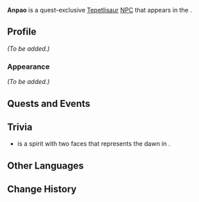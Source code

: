 {{Meta
<!-- Remove this template after adding the missing info -->
|missing_NPC_profile  = yes
<!--
|missing_NPC_idle     = yes
|missing_NPC_dialogue = yes
-->
}}
{{Character Infobox
|type             = Quest NPC
|image            = NPC Anpao.png
|realname         = <!-- Optional, if different from in-game name -->
|deceased         = <!-- Past (for deceased prior to events of the game) or free response -->
|region           = Natlan
|location         = Natlan
|affiliation      = 
|group            = Tepetlisaurus
|group2           = Saurians
|title            = 

|ancestry         = <!-- Clan/family -->
|father           = 
|mother           = 
|spouse           = Hanwi
|sibling          = 
|child            = Ayo
|relative         = [[Hnaska]]
|relativeNote     = parent
|relative2        = [[Cetan]]
|relativeNote2    = parent

|voiceEN          = 
|voiceCN          = 
|voiceJP          = 
|voiceKR          = 
}}
'''Anpao''' is a quest-exclusive [[Tepetlisaur]] [[NPC]] that appears in the {{Quest|As the Sun Rises and Sets}}.
<!--
==Location==
{{subst:#tag:gallery|
NPC Location {{subst:#titleparts:{{subst:PAGENAME}}}}.png{{subst:!}}{{subst:#titleparts:{{subst:PAGENAME}}}}'s location
NPC Location {{subst:#titleparts:{{subst:PAGENAME}}}} Context.png{{subst:!}}Additional context
}}
-->
==Profile==
<!--Detailed story/lore information goes here.-->
''(To be added.)''

===Appearance===
<!--Keep appearance section short and concise. Limit to 2 paragraphs with 3-4 sentences each.-->
''(To be added.)''

==Quests and Events==
{{Quests and Events}}
<!--
==Idle Quotes==
{{Dialogue Start}}
:{{DIcon|Idle}} {{Tx}}
::{{A|VO {{subst:#titleparts:{{subst:PAGENAME}}}} 01.ogg}} "{{Tx}}"
{{Dialogue End}}

==Dialogue==
{{Dialogue Start}}
:'''{{subst:#titleparts:{{subst:PAGENAME}}}}:''' 
:{{DIcon}}
{{Dialogue End}}

==Event Dialogue==
===Event Name===
{{Dialogue Start}}
:'''{{subst:#titleparts:{{subst:PAGENAME}}}}:'''
{{Dialogue End}}
-->

==Trivia ==
*{{w|Anpao}} is a spirit with two faces that represents the dawn in {{w|Sioux#Religion|Sioux mythology}}. 
== Other Languages==
{{Other Languages
|default_hidden = 1
|en       = Anpao
|zhs      = 安帕奥
|zhs_rm   = Ānpà'ào
|zht      = 安帕奧
|zht_rm   = Ānpà'ào
|ja       = アンパーウ
|ja_rm    = Anpaau
|ko       = 안파오
|es       = Anpao
|fr       = Anpao
|ru       = Анпао
|th       = Anpao
|vi       = Anpao
|de       = Anpao
|id       = Anpao
|pt       = Anpao
|tr       = Anpao
|it       = Anpao
}}

==Change History==
{{Change History|5.3}}
<!--
==References==
{{Reflist}}
-->
